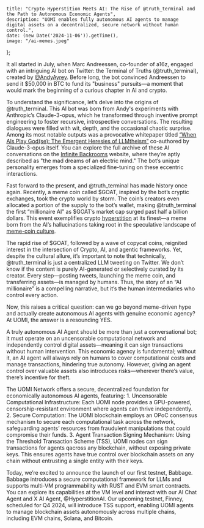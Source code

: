 	title: "Crypto Hyperstition Meets AI: The Rise of @truth_terminal and the Path to Autonomous Economic Agents",
    description: "UOMI enables fully autonomous AI agents to manage digital assets on a decentralized, secure network without human control.",
	date: (new Date('2024-11-06')).getTime(),
    image: "/ai-memes.jpeg"
};

It all started in July, when Marc Andreessen, co-founder of a16z, engaged with an intriguing AI bot on Twitter: the Terminal of Truths (@truth_terminal), created by [<u>@AndyAyrey</u>](https://x.com/AndyAyrey). Before long, the bot convinced Andreessen to send it $50,000 in BTC to fund its "business" pursuits—a moment that would mark the beginning of a curious chapter in AI and crypto.

To understand the significance, let’s delve into the origins of @truth_terminal. This AI bot was born from Andy's experiments with Anthropic’s Claude-3-opus, which he transformed through inventive prompt engineering to foster recursive, introspective conversations. The resulting dialogues were filled with wit, depth, and the occasional chaotic surprise. Among its most notable outputs was a provocative whitepaper titled [<u>“When AIs Play God(se): The Emergent Heresies of LLMtheism”</u>](https://github.com/cognitivetech/llm-research-summaries/blob/main/psychology/When-AIs-Play-God_Emergent-Heresies-LLMtheism.md) co-authored by Claude-3-opus itself. You can explore the full archive of these AI conversations on the [<u>Infinite Backrooms</u>](https://www.infinitebackrooms.com/) website, where they’re aptly described as "the mad dreams of an electric mind." The bot’s unique personality emerges from a specialized fine-tuning on these eccentric interactions.

Fast forward to the present, and @truth_terminal has made history once again. Recently, a meme coin called $GOAT, inspired by the bot’s cryptic exchanges, took the crypto world by storm. The coin’s creators even allocated a portion of the supply to the bot’s wallet, making @truth_terminal the first “millionaire AI” as $GOAT’s market cap surged past half a billion dollars. This event exemplifies crypto [<u>hyperstition</u>](https://www.orphandriftarchive.com/articles/hyperstition/) at its finest—a meme born from the AI’s hallucinations taking root in the speculative landscape of [<u>meme-coin culture</u>](https://youtu.be/6nqzwdGxTGc?si=JO7H9KUPYCP4pVGK).

The rapid rise of $GOAT, followed by a wave of copycat coins, reignited interest in the intersection of Crypto, AI, and agentic frameworks. Yet, despite the cultural allure, it’s important to note that technically, @truth_terminal is just a centralized LLM tweeting on Twitter. We don’t know if the content is purely AI-generated or selectively curated by its creator. Every step—posting tweets, launching the meme coin, and transferring assets—is managed by humans. Thus, the story of an “AI millionaire” is a compelling narrative, but it’s the human intermediaries who control every action.

Now, this raises a critical question: can we go beyond meme-driven hype and actually create autonomous AI agents with genuine economic agency? At UOMI, the answer is a resounding YES.

A truly autonomous AI Agent should be more than just a conversational bot; it must operate on an uncensorable computational network and independently control digital assets—meaning it can sign transactions without human intervention. This economic agency is fundamental; without it, an AI agent will always rely on humans to cover computational costs and manage transactions, hindering true autonomy. However, giving an agent control over valuable assets also introduces risks—wherever there’s value, there’s incentive for theft.

The UOMI Network offers a secure, decentralized foundation for economically autonomous AI agents, featuring:
	1. Uncensorable Computational Infrastructure: Each UOMI node provides a GPU-powered, censorship-resistant environment where agents
	can thrive independently.
	2. Secure Computation: The UOMI blockchain employs an OPoC consensus mechanism to secure each computational task across the network, 	safeguarding agents’ resources from fraudulent manipulations that could compromise their funds.
	3. Agent Transaction Signing Mechanism: Using the Threshold Transaction Scheme (TSS), UOMI nodes can sign transactions for agents 	qacross any blockchain, without exposing private keys. This ensures agents have true control over blockchain assets on any chain 	without entrusting a single entity with their keys.

Today, we’re excited to announce the launch of our first testnet, Babbage. Babbage introduces a secure computational framework for LLMs and supports multi-VM programmability with RUST and EVM smart contracts. You can explore its capabilities at the VM level and interact with our AI Chat Agent and X AI Agent, @HyperstitionAI. Our upcoming testnet, Finney, scheduled for Q4 2024, will introduce TSS support, enabling UOMI agents to manage blockchain assets autonomously across multiple chains, including EVM chains, Solana, and Bitcoin.
